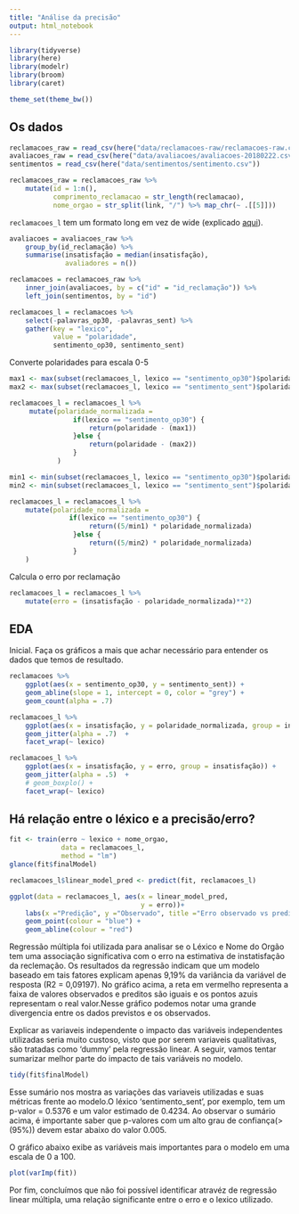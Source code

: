 ```yaml
---
title: "Análise da precisão"
output: html_notebook
---
```


```r
library(tidyverse)
library(here)
library(modelr)
library(broom)
library(caret)

theme_set(theme_bw())
```

## Os dados

```r
reclamacoes_raw = read_csv(here("data/reclamacoes-raw/reclamacoes-raw.csv"))
avaliacoes_raw = read_csv(here("data/avaliacoes/avaliacoes-20180222.csv"))
sentimentos = read_csv(here("data/sentimentos/sentimento.csv"))

reclamacoes_raw = reclamacoes_raw %>% 
    mutate(id = 1:n(), 
           comprimento_reclamacao = str_length(reclamacao), 
           nome_orgao = str_split(link, "/") %>% map_chr(~ .[[5]]))
```

`reclamacoes_l` tem um formato long em vez de wide (explicado [aqui](https://sejdemyr.github.io/r-tutorials/basics/wide-and-long/)).

```r
avaliacoes = avaliacoes_raw %>% 
    group_by(id_reclamação) %>% 
    summarise(insatisfação = median(insatisfação), 
              avaliadores = n())

reclamacoes = reclamacoes_raw %>% 
    inner_join(avaliacoes, by = c("id" = "id_reclamação")) %>% 
    left_join(sentimentos, by = "id")

reclamacoes_l = reclamacoes %>%  
    select(-palavras_op30, -palavras_sent) %>% 
    gather(key = "lexico", 
           value = "polaridade", 
           sentimento_op30, sentimento_sent)

```

Converte polaridades para escala 0-5

```r
max1 <- max(subset(reclamacoes_l, lexico == "sentimento_op30")$polaridade)
max2 <- max(subset(reclamacoes_l, lexico == "sentimento_sent")$polaridade)

reclamacoes_l = reclamacoes_l %>% 
     mutate(polaridade_normalizada = 
                if(lexico == "sentimento_op30") {
                    return(polaridade - (max1))
                }else {
                    return(polaridade - (max2))
                }
            )

min1 <- min(subset(reclamacoes_l, lexico == "sentimento_op30")$polaridade_normalizada)
min2 <- min(subset(reclamacoes_l, lexico == "sentimento_sent")$polaridade_normalizada)

reclamacoes_l = reclamacoes_l %>%
    mutate(polaridade_normalizada = 
               if(lexico == "sentimento_op30") {
                    return((5/min1) * polaridade_normalizada)
                }else {
                    return((5/min2) * polaridade_normalizada)
                }
    )
```

Calcula o erro por reclamação

```r
reclamacoes_l = reclamacoes_l %>% 
    mutate(erro = (insatisfação - polaridade_normalizada)**2)
```


## EDA

Inicial. Faça os gráficos a mais que achar necessário para entender os dados que temos de resultado.

```r
reclamacoes %>% 
    ggplot(aes(x = sentimento_op30, y = sentimento_sent)) + 
    geom_abline(slope = 1, intercept = 0, color = "grey") + 
    geom_count(alpha = .7) 
```

```r
reclamacoes_l %>% 
    ggplot(aes(x = insatisfação, y = polaridade_normalizada, group = insatisfação)) + 
    geom_jitter(alpha = .7)  + 
    facet_wrap(~ lexico)

reclamacoes_l %>% 
    ggplot(aes(x = insatisfação, y = erro, group = insatisfação)) + 
    geom_jitter(alpha = .5)  +
    # geom_boxplo() + 
    facet_wrap(~ lexico)
```


## Há relação entre o léxico e a precisão/erro?


```r
fit <- train(erro ~ lexico + nome_orgao,
             data = reclamacoes_l,
             method = "lm")
glance(fit$finalModel)

reclamacoes_l$linear_model_pred <- predict(fit, reclamacoes_l)

ggplot(data = reclamacoes_l, aes(x = linear_model_pred,
                                 y = erro))+
    labs(x ="Predição", y ="Observado", title ="Erro observado vs predito.") +
    geom_point(colour = "blue") +
    geom_abline(colour = "red")


```


Regressão múltipla foi utilizada para analisar se o Léxico e Nome do Orgão tem uma associação significativa com o erro na estimativa de instatisfação da reclemação. Os resultados da regressão indicam que um modelo baseado em tais fatores explicam apenas 9,19% da variância da variável de resposta (R2 = 0,09197). No gráfico acima, a reta em vermelho representa a faixa de valores observados e preditos são iguais e os pontos azuis representam o real valor.Nesse gráfico podemos notar uma grande divergencia entre os dados previstos e os observados.


Explicar as variaveis independente o impacto das variáveis independentes utilizadas seria muito custoso, visto que por serem variaveis qualitativas, são tratadas como 'dummy' pela regressão linear. A seguir, vamos tentar sumarizar melhor parte do impacto de tais variáveis no modelo.

```r
tidy(fit$finalModel)
```

Esse sumário nos mostra as variações das variaveis utilizadas e suas métricas frente ao modelo.O léxico 'sentimento_sent', por exemplo, tem um p-valor = 0.5376 e um valor estimado de 0.4234. Ao observar o sumário acima, é importante saber que p-valores com um alto grau de confiança(>(95%)) devem estar abaixo do valor 0.005.

O gráfico abaixo exibe as variáveis mais importantes para o modelo em uma escala de 0 a 100.
```r
plot(varImp(fit))
```

Por fim, concluímos que não foi possível identificar atravéz de regressão linear múltipla, uma relação significante entre o erro e o lexico utilizado.
